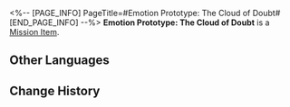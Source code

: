 <%-- [PAGE_INFO]
PageTitle=#Emotion Prototype: The Cloud of Doubt#
[END_PAGE_INFO] --%>
{{Item Infobox
|id          = 140396
|image       = Item Emotion Prototype- The Cloud of Doubt.png
|type        = Mission Item
|invCategory = Missions
|rarity      = 3
|effect      = 
|description = You sit up, a cloud of sadness forming in your mind. The words you have promised to others begin to falter. Are you really not a loser? Can you really achieve anything? Have you really chosen the right path?<br />A fire ignites from the depths of your heart, and for one moment, tempting you to burn everything from the past to the ground.
}}
'''Emotion Prototype: The Cloud of Doubt''' is a [[Mission Item]].

==Other Languages==
{{Other Languages
|en   = Emotion Prototype: The Cloud of Doubt
|zhs  = 情绪原型：疑虑的阴云
|zht  = 情緒原型：疑慮的烏雲
|ja   = 感情の原型：疑念の暗雲
|ko   = 감정 모델: 의심의 먹구름
|es   = Prototipo de emoción: Niebla de la duda
|fr   = Prototype d'émotion : Nuages du doute
|ru   = Прототип эмоций: Туман сомнения
|th   = ต้นแบบอารมณ์: เมฆครึ้มแห่งความสงสัย
|vi   = Nguyên Mẫu Cảm Xúc: Mây Đen Nghi Ngờ
|de   = Gefühls-Prototyp: Nebel des Verdachts
|id   = Prototipe Emosi: The Cloud of Doubt
|pt   = Protótipo de Emoção: A Nuvem da Dúvida
}}

==Change History==
{{Change History|2.0}}